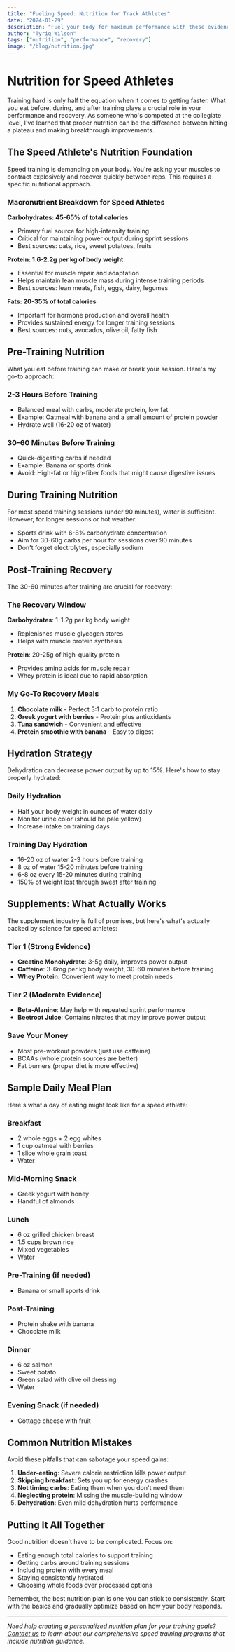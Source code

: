 ```yaml
---
title: "Fueling Speed: Nutrition for Track Athletes"
date: "2024-01-29"
description: "Fuel your body for maximum performance with these evidence-based nutrition strategies for speed athletes."
author: "Tyriq Wilson"
tags: ["nutrition", "performance", "recovery"]
image: "/blog/nutrition.jpg"
---
```


# Nutrition for Speed Athletes

Training hard is only half the equation when it comes to getting faster. What you eat before, during, and after training plays a crucial role in your performance and recovery. As someone who's competed at the collegiate level, I've learned that proper nutrition can be the difference between hitting a plateau and making breakthrough improvements.

## The Speed Athlete's Nutrition Foundation

Speed training is demanding on your body. You're asking your muscles to contract explosively and recover quickly between reps. This requires a specific nutritional approach.

### Macronutrient Breakdown for Speed Athletes

**Carbohydrates: 45-65% of total calories**
- Primary fuel source for high-intensity training
- Critical for maintaining power output during sprint sessions
- Best sources: oats, rice, sweet potatoes, fruits

**Protein: 1.6-2.2g per kg of body weight**
- Essential for muscle repair and adaptation
- Helps maintain lean muscle mass during intense training periods
- Best sources: lean meats, fish, eggs, dairy, legumes

**Fats: 20-35% of total calories**
- Important for hormone production and overall health
- Provides sustained energy for longer training sessions
- Best sources: nuts, avocados, olive oil, fatty fish

## Pre-Training Nutrition

What you eat before training can make or break your session. Here's my go-to approach:

### 2-3 Hours Before Training
- Balanced meal with carbs, moderate protein, low fat
- Example: Oatmeal with banana and a small amount of protein powder
- Hydrate well (16-20 oz of water)

### 30-60 Minutes Before Training
- Quick-digesting carbs if needed
- Example: Banana or sports drink
- Avoid: High-fat or high-fiber foods that might cause digestive issues

## During Training Nutrition

For most speed training sessions (under 90 minutes), water is sufficient. However, for longer sessions or hot weather:

- Sports drink with 6-8% carbohydrate concentration
- Aim for 30-60g carbs per hour for sessions over 90 minutes
- Don't forget electrolytes, especially sodium

## Post-Training Recovery

The 30-60 minutes after training are crucial for recovery:

### The Recovery Window
**Carbohydrates**: 1-1.2g per kg body weight
- Replenishes muscle glycogen stores
- Helps with muscle protein synthesis

**Protein**: 20-25g of high-quality protein
- Provides amino acids for muscle repair
- Whey protein is ideal due to rapid absorption

### My Go-To Recovery Meals
1. **Chocolate milk** - Perfect 3:1 carb to protein ratio
2. **Greek yogurt with berries** - Protein plus antioxidants
3. **Tuna sandwich** - Convenient and effective
4. **Protein smoothie with banana** - Easy to digest

## Hydration Strategy

Dehydration can decrease power output by up to 15%. Here's how to stay properly hydrated:

### Daily Hydration
- Half your body weight in ounces of water daily
- Monitor urine color (should be pale yellow)
- Increase intake on training days

### Training Day Hydration
- 16-20 oz of water 2-3 hours before training
- 8 oz of water 15-20 minutes before training
- 6-8 oz every 15-20 minutes during training
- 150% of weight lost through sweat after training

## Supplements: What Actually Works

The supplement industry is full of promises, but here's what's actually backed by science for speed athletes:

### Tier 1 (Strong Evidence)
- **Creatine Monohydrate**: 3-5g daily, improves power output
- **Caffeine**: 3-6mg per kg body weight, 30-60 minutes before training
- **Whey Protein**: Convenient way to meet protein needs

### Tier 2 (Moderate Evidence)
- **Beta-Alanine**: May help with repeated sprint performance
- **Beetroot Juice**: Contains nitrates that may improve power output

### Save Your Money
- Most pre-workout powders (just use caffeine)
- BCAAs (whole protein sources are better)
- Fat burners (proper diet is more effective)

## Sample Daily Meal Plan

Here's what a day of eating might look like for a speed athlete:

### Breakfast
- 2 whole eggs + 2 egg whites
- 1 cup oatmeal with berries
- 1 slice whole grain toast
- Water

### Mid-Morning Snack
- Greek yogurt with honey
- Handful of almonds

### Lunch
- 6 oz grilled chicken breast
- 1.5 cups brown rice
- Mixed vegetables
- Water

### Pre-Training (if needed)
- Banana or small sports drink

### Post-Training
- Protein shake with banana
- Chocolate milk

### Dinner
- 6 oz salmon
- Sweet potato
- Green salad with olive oil dressing
- Water

### Evening Snack (if needed)
- Cottage cheese with fruit

## Common Nutrition Mistakes

Avoid these pitfalls that can sabotage your speed gains:

1. **Under-eating**: Severe calorie restriction kills power output
2. **Skipping breakfast**: Sets you up for energy crashes
3. **Not timing carbs**: Eating them when you don't need them
4. **Neglecting protein**: Missing the muscle-building window
5. **Dehydration**: Even mild dehydration hurts performance

## Putting It All Together

Good nutrition doesn't have to be complicated. Focus on:

- Eating enough total calories to support training
- Getting carbs around training sessions
- Including protein with every meal
- Staying consistently hydrated
- Choosing whole foods over processed options

Remember, the best nutrition plan is one you can stick to consistently. Start with the basics and gradually optimize based on how your body responds.

---

*Need help creating a personalized nutrition plan for your training goals? [Contact us](/contact) to learn about our comprehensive speed training programs that include nutrition guidance.* 